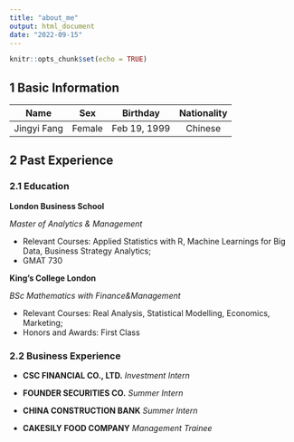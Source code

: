 ```yaml
---
title: "about_me"
output: html_document
date: "2022-09-15"
---
```


```r
knitr::opts_chunk$set(echo = TRUE)
```

## 1 Basic Information


|    Name     |  Sex  |   Birthday   |  Nationality  |
|:-----------:|:----:|:------------:|:-----------:|
| Jingyi Fang | Female | Feb 19, 1999 |  Chinese  |


## 2 Past Experience

### 2.1 Education

**London Business School**

*Master of Analytics & Management *

-  Relevant Courses: Applied Statistics with R, Machine Learnings for Big Data, Business Strategy Analytics;
-   GMAT 730

**King’s College London**

*BSc Mathematics with Finance&Management *

-   Relevant Courses: Real Analysis, Statistical Modelling, Economics, Marketing;
-   Honors and Awards: First Class

### 2.2 Business Experience

-   **CSC FINANCIAL CO., LTD.** *Investment Intern*

-   **FOUNDER SECURITIES CO.** *Summer Intern*

-   **CHINA CONSTRUCTION BANK** *Summer Intern*

-   **CAKESILY FOOD COMPANY** *Management Trainee*

